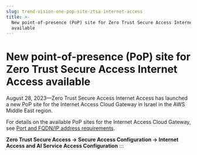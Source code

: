 ```yaml
---
slug: trend-vision-one-pop-site-ztsa-internet-access
title: >-
  New point-of-presence (PoP) site for Zero Trust Secure Access Internet Access
  available
---
```

# New point-of-presence (PoP) site for Zero Trust Secure Access Internet Access available

August 28, 2023—Zero Trust Secure Access Internet Access has launched a new PoP site for the Internet Access Cloud Gateway in Israel in the AWS Middle East region.

For details on the available PoP sites for the Internet Access Cloud Gateway, see [Port and FQDN/IP address requirements](port-fqdn-ip-address-requirements.mdx).

**Zero Trust Secure Access → Secure Access Configuration → Internet Access and AI Service Access Configuration**
:::
